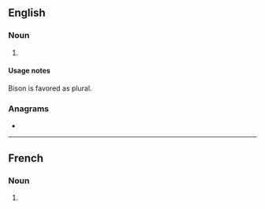 {{also|Bisons}}
==English==

===Noun===
{{head|en|noun form}}

# {{plural of|en|bison}}

====Usage notes====
Bison is favored as plural.

===Anagrams===
* {{anagrams|en|a=binoss|Bisson|bisson}}

----

==French==

===Noun===
{{head|fr|noun form|g=m}}

# {{plural of|fr|bison}}